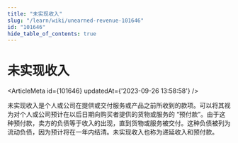 ```yaml
---
title: "未实现收入"
slug: "/learn/wiki/unearned-revenue-101646"
id: "101646"
hide_table_of_contents: true
---
```



# 未实现收入

<ArticleMeta id={101646} updatedAt={'2023-09-26 13:58:58'} />
<div className='border-solid border-b border-t-0 my-4 border-[var(--ifm-color-gray-300)]' />

未实现收入是个人或公司在提供或交付服务或产品之前所收到的款项。可以将其视为对个人或公司预计在以后日期向购买者提供的货物或服务的 “预付款”。由于这种预付款，卖方的负债等于收入的出现，直到货物或服务被交付。这种负债被列为流动负债，因为预计将在一年内结清。未实现收入也称为递延收入和预付款。
